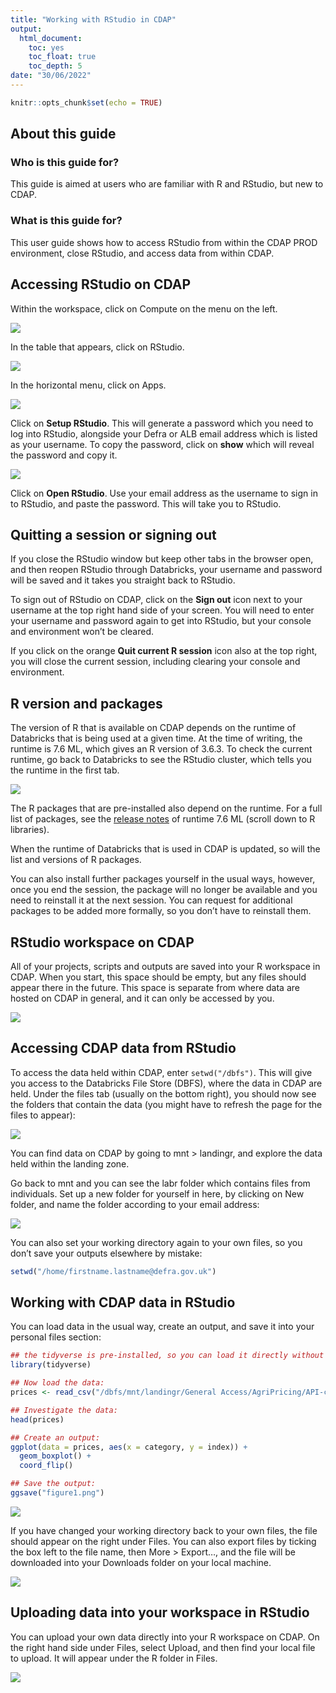 ```yaml
---
title: "Working with RStudio in CDAP"
output:
  html_document:
    toc: yes
    toc_float: true
    toc_depth: 5
date: "30/06/2022"
---
```


```r
knitr::opts_chunk$set(echo = TRUE)
```


## About this guide  

### Who is this guide for?  

This guide is aimed at users who are familiar with R and RStudio, but new to CDAP.  


### What is this guide for?  

This user guide shows how to access RStudio from within the CDAP PROD environment, close RStudio, and access data from within CDAP.   


## Accessing RStudio on CDAP 

Within the workspace, click on Compute on the menu on the left.  


![](C:/Users/m1007135/OneDrive - Defra/CDAP training/CDAP_training/rstudio_in_cdap/getting_started/images/image1.jpg)  



In the table that appears, click on RStudio.  


![](C:/Users/m1007135/OneDrive - Defra/CDAP training/CDAP_training/rstudio_in_cdap/getting_started/images/image2.jpg)
  
  
  
In the horizontal menu, click on Apps.   


![](C:/Users/m1007135/OneDrive - Defra/CDAP training/CDAP_training/rstudio_in_cdap/getting_started/images/image3.jpg)
  


Click on **Setup RStudio**. This will generate a password which you need to log into RStudio, alongside your Defra or ALB email address which is listed as your username. To copy the password, click on **show** which will reveal the password and copy it.  



![](C:/Users/m1007135/OneDrive - Defra/CDAP training/CDAP_training/rstudio_in_cdap/getting_started/images/image4.jpg)
  
  
  
Click on **Open RStudio**. Use your email address as the username to sign in to RStudio, and paste the password. This will take you to RStudio.  

## Quitting a session or signing out  


If you close the RStudio window but keep other tabs in the browser open, and then reopen RStudio through Databricks, your username and password will be saved and it takes you straight back to RStudio.  

To sign out of RStudio on CDAP, click on the **Sign out** icon next to your username at the top right hand side of your screen. You will need to enter your username and password again to get into RStudio, but your console and environment won't be cleared.  

If you click on the orange **Quit current R session** icon also at the top right, you will close the current session, including clearing your console and environment.  


## R version and packages  

The version of R that is available on CDAP depends on the runtime of Databricks that is being used at a given time. At the time of writing, the runtime is 7.6 ML, which gives an R version of 3.6.3.  To check the current runtime, go back to Databricks to see the RStudio cluster, which tells you the runtime in the first tab.

![](C:/Users/m1007135/OneDrive - Defra/CDAP training/CDAP_training/rstudio_in_cdap/getting_started/images/image5.jpg)

The R packages that are pre-installed also depend on the runtime. For a full list of packages, see the [release notes](https://docs.databricks.com/release-notes/runtime/7.6ml.html) of runtime 7.6 ML (scroll down to R libraries).  

When the runtime of Databricks that is used in CDAP is updated, so will the list and versions of R packages.   

You can also install further packages yourself in the usual ways,  however, once you end the session, the package will no longer be available and you need to reinstall it at the next session. You can request for additional packages to be added more formally, so you don't have to reinstall them.  


## RStudio workspace on CDAP  

All of your projects, scripts and outputs are saved into your R workspace in CDAP. When you start, this space should be empty, but any files should appear there in the future. This space is separate from where data are hosted on CDAP in general, and it can only be accessed by you.

![](C:/Users/m1007135/OneDrive - Defra/CDAP training/CDAP_training/rstudio_in_cdap/getting_started/images/image6.jpg)

## Accessing CDAP data from RStudio  


To access the data held within CDAP, enter ```setwd("/dbfs")```. This will give you access to the Databricks File Store (DBFS), where the data in CDAP are held. Under the files tab (usually on the bottom right), you should now see the folders that contain the data (you might have to refresh the page for the files to appear):  


![](C:/Users/m1007135/OneDrive - Defra/CDAP training/CDAP_training/rstudio_in_cdap/getting_started/images/image7.jpg)
  
  
  
You can find data on CDAP by going to mnt > landingr, and explore the data held within the landing zone.  

Go back to mnt and you can see the labr folder which contains files from individuals. Set up a new folder for yourself in here, by clicking on New folder, and name the folder according to your email address:   


![](C:/Users/m1007135/OneDrive - Defra/CDAP training/CDAP_training/rstudio_in_cdap/getting_started/images/image8.jpg)

You can also set your working directory again to your own files, so you don't save your outputs elsewhere by mistake:

```r
setwd("/home/firstname.lastname@defra.gov.uk")
```



## Working with CDAP data in RStudio  


You can load data in the usual way, create an output, and save it into your personal files section:

```r
## the tidyverse is pre-installed, so you can load it directly without installing it:
library(tidyverse) 

## Now load the data:
prices <- read_csv("/dbfs/mnt/landingr/General Access/AgriPricing/API-csv-10dec20.csv")

## Investigate the data:
head(prices)

## Create an output: 
ggplot(data = prices, aes(x = category, y = index)) +
  geom_boxplot() +
  coord_flip()

## Save the output:
ggsave("figure1.png") 
```


![](C:/Users/m1007135/OneDrive - Defra/CDAP training/CDAP_training/rstudio_in_cdap/getting_started/images/image9.png)

If you have changed your working directory back to your own files, the file should appear on the right under Files. You can also export files by ticking the box left to the file name, then More > Export..., and the file will be downloaded into your Downloads folder on your local machine.

![](C:/Users/m1007135/OneDrive - Defra/CDAP training/CDAP_training/rstudio_in_cdap/getting_started/images/image10.jpg)

  
## Uploading data into your workspace in RStudio

You can upload your own data directly into your R workspace on CDAP. On the right hand side under Files, select Upload, and then find your local file to upload. It will appear under the R folder in Files.

![](C:/Users/m1007135/OneDrive - Defra/CDAP training/CDAP_training/rstudio_in_cdap/getting_started/images/image11.jpg)